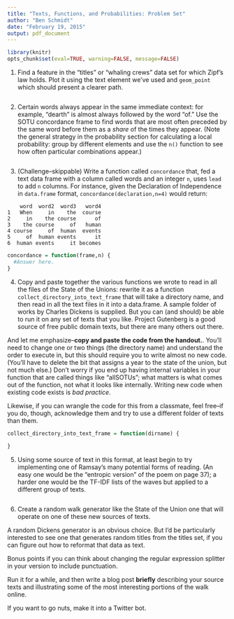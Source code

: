 ```yaml
---
title: "Texts, Functions, and Probabilities: Problem Set"
author: "Ben Schmidt"
date: "February 19, 2015"
output: pdf_document
---
```


```r
library(knitr)
opts_chunk$set(eval=TRUE, warning=FALSE, message=FALSE)
```

1. Find a feature in the "titles" or "whaling crews" data set for which Zipf's law holds. Plot it using the text element we've used and `geom_point` which should present a clearer path.


``` r

```

2. Certain words always appear in the same immediate context: for example, "dearth" is almost always followed by the word "of." Use the SOTU concordance frame to find words that are most often preceded by the same word before them as a *share* of the times they appear. (Note the general strategy in the probability section for calculating a local probability: group by different elements and use the `n()` function to see how often particular combinations appear.)


``` r

```

3. (Challenge--skippable) Write a function called `concordance` that, fed a text data frame with a column called words and an integer `n`, uses `lead` to add `n` columns. For instance, given the Declaration of Independence in `data.frame` format, `concordance(declaration,n=4)` would return:

```
    word  word2  word3   word4
1   When     in    the  course
2     in    the course      of
3    the course     of   human
4 course     of  human  events
5     of  human events      it
6  human events     it becomes
```

``` r

concordance = function(frame,n) {
  #Answer here.
}

```

4. Copy and paste together the various functions we wrote to read in all the files of the State of the Unions: rewrite it as a function `collect_directory_into_text_frame` that will take a directory name, and then read in all the text files in it into a data.frame. A sample folder of works by Charles Dickens is supplied. But you can (and should) be able to run it on any set of texts that you like. Project Gutenberg is a good source of free public domain texts, but there are many others out there.

And let me emphasize--**copy and paste the code from the handout.**. You'll need to change one or two things (the directory name) and understand the order to execute in, but this should require you to write almost no new code. (You'll have to delete the bit that assigns a year to the state of the union, but not much else.) Don't worry if you end up having internal variables in your function that are called things like "allSOTUs"; what matters is what comes out of the function, not what it looks like internally. Writing new code when existing code exists is *bad practice*.

Likewise, if you can wrangle the code for this from a classmate, feel free--if you do, though, acknowledge them and try to use a different folder of texts than them.

``` r

collect_directory_into_text_frame = function(dirname) {
  
}

```

5. Using some source of text in this format, at least begin to try implementing one of Ramsay's many potential forms of reading.  (An easy one would be the "entropic version" of the poem on page 37); a harder one would be the TF-IDF lists of the waves but applied to a different group of texts.

``` r

```



6. Create a random walk generator like the State of the Union one that will operate on one of these new sources of texts.

A random Dickens generator is an obvious choice. But I'd be particularly interested to see one that generates random titles from the titles set, if you can figure out how to reformat that data as text.

Bonus points if you can think about changing the regular expression splitter in your version to include punctuation.

Run it for a while, and then write a blog post **briefly** describing your source texts and illustrating some of the most interesting portions of the walk online.

If you want to go nuts, make it into a Twitter bot. 

``` r

```